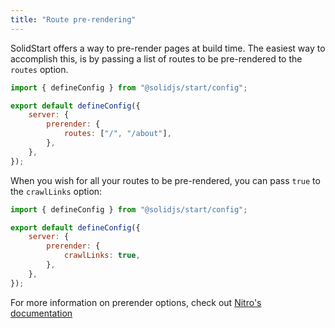 ```yaml
---
title: "Route pre-rendering"
---
```


SolidStart offers a way to pre-render pages at build time.
The easiest way to accomplish this, is by passing a list of routes to be pre-rendered to the `routes` option.

```js { 6 }
import { defineConfig } from "@solidjs/start/config";

export default defineConfig({
	server: {
		prerender: {
			routes: ["/", "/about"],
		},
	},
});
```

When you wish for all your routes to be pre-rendered, you can pass `true` to the `crawlLinks` option:

```js { 6 }
import { defineConfig } from "@solidjs/start/config";

export default defineConfig({
	server: {
		prerender: {
			crawlLinks: true,
		},
	},
});
```

For more information on prerender options, check out [Nitro's documentation](https://nitro.unjs.io/config#prerender)
